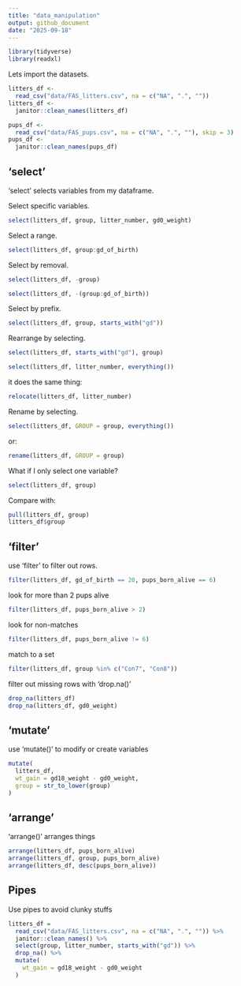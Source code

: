 ```yaml
---
title: "data_manipulation"
output: github_document
date: "2025-09-18"
---
```


```r
library(tidyverse)
library(readxl)
```

Lets import the datasets.

```r
litters_df <- 
  read_csv("data/FAS_litters.csv", na = c("NA", ".", ""))
litters_df <- 
  janitor::clean_names(litters_df)
```

```r
pups_df <- 
  read_csv("data/FAS_pups.csv", na = c("NA", ".", ""), skip = 3)
pups_df <- 
  janitor::clean_names(pups_df)
```

## 'select'

'select' selects variables from my dataframe.

Select specific variables.
```r
select(litters_df, group, litter_number, gd0_weight)
```

Select a range.
```r
select(litters_df, group:gd_of_birth)
```

Select by removal.
```r
select(litters_df, -group)
```

```r
select(litters_df, -(group:gd_of_birth))
```

Select by prefix.
```r
select(litters_df, group, starts_with("gd"))
```

Rearrange by selecting.
```r
select(litters_df, starts_with("gd"), group)
```

```r
select(litters_df, litter_number, everything())
```

it does the same thing:
```r
relocate(litters_df, litter_number)
```

Rename by selecting.
```r
select(litters_df, GROUP = group, everything())
```

or:
```r
rename(litters_df, GROUP = group)
```

What if I only select one variable?
```r
select(litters_df, group)
```

Compare with:
```r
pull(litters_df, group)
litters_df$group
```


## 'filter'

use 'filter' to filter out rows.

```r
filter(litters_df, gd_of_birth == 20, pups_born_alive == 6)
```

look for more than 2 pups alive

```r
filter(litters_df, pups_born_alive > 2)
```

look for non-matches

```r
filter(litters_df, pups_born_alive != 6)
```

match to a set

```r
filter(litters_df, group %in% c("Con7", "Con8"))
```

filter out missing rows with 'drop.na()'

```r
drop_na(litters_df)
drop_na(litters_df, gd0_weight)
```


## 'mutate'

use 'mutate()' to modify or create variables

```r
mutate(
  litters_df,
  wt_gain = gd18_weight - gd0_weight,
  group = str_to_lower(group)
)
```


## 'arrange'

'arrange()' arranges things

```r
arrange(litters_df, pups_born_alive)
arrange(litters_df, group, pups_born_alive)
arrange(litters_df, desc(pups_born_alive))
```


## Pipes

Use pipes to avoid clunky stuffs

```r
litters_df = 
  read_csv("data/FAS_litters.csv", na = c("NA", ".", "")) %>% 
  janitor::clean_names() %>% 
  select(group, litter_number, starts_with("gd")) %>% 
  drop_na() %>% 
  mutate(
    wt_gain = gd18_weight - gd0_weight
  )
```














